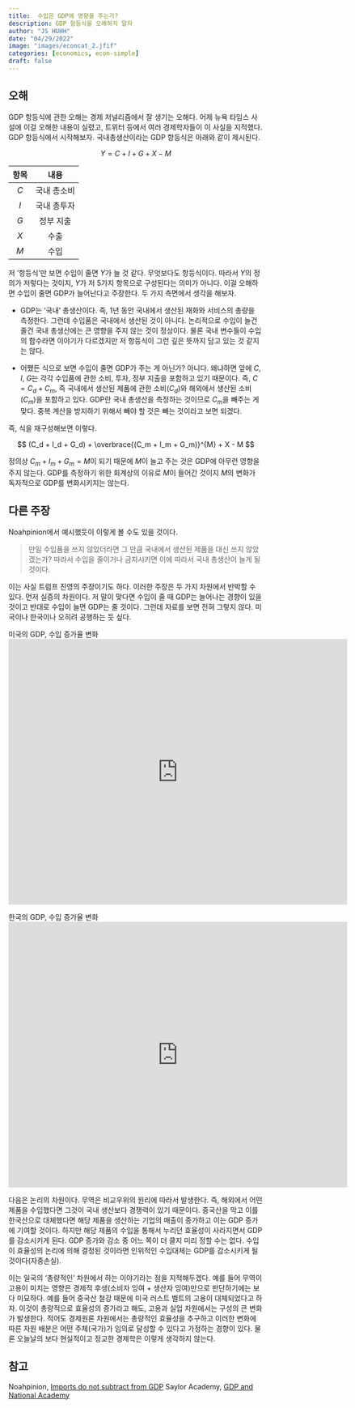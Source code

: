 ```yaml
---
title:  수입은 GDP에 영향을 주는가? 
description: GDP 항등식을 오해하지 말자  
author: "JS HUHH"
date: "04/29/2022"
image: "images/econcat_2.jfif"
categories: [economics, econ-simple]
draft: false
---
```


## 오해 

GDP 항등식에 관한 오해는 경제 저널리즘에서 잘 생기는 오해다. 어제 뉴욕 타임스 사설에 이걸 오해한 내용이 실렸고, 트위터 등에서 여러 경제학자들이 이 사실을 지적했다. GDP 항등식에서 시작해보자. 국내총생산이라는 GDP 항등식은 아래와 같이 제시된다. 

$$
Y = C + I + G + X - M
$$

|항목|내용|
|:--:|:--:|
|$C$|국내 총소비|
|$I$|국내 총투자|
|$G$|정부 지출|
|$X$|수출|
|$M$|수입|

저 '항등식'만 보면 수입이 줄면 $Y$가 늘 것 같다. 무엇보다도 항등식이다. 따라서 $Y$의 정의가 저렇다는 것이지, $Y$가 저 5가지 항목으로 구성된다는 의미가 아니다. 이걸 오해하면 수입이 줄면 GDP가 늘어난다고 주장한다. 두 가지 측면에서 생각을 해보자. 

- GDP는 '국내' 총생산이다. 즉, 1년 동안 국내에서 생산된 재화와 서비스의 총량을 측정한다. 그런데 수입품은 국내에서 생산된 것이 아니다. 논리적으로 수입이 늘건 줄건 국내 총생산에는 큰 영향을 주지 않는 것이 정상이다. 물론 국내 변수들이 수입의 함수라면 이야기가 다르겠지만 저 항등식이 그런 깊은 뜻까지 담고 있는 것 같지는 않다. 

- 어쨌든 식으로 보면 수입이 줄면 GDP가 주는 게 아닌가? 아니다. 왜냐하면 앞에 $C$, $I$, $G$는 각각 수입품에 관한 소비, 투자, 정부 지출을 포함하고 있기 때문이다. 즉, $C = C_{d} + C_{m}$, 즉 국내에서 생산된 제품에 관한 소비($C_d$)와 해외에서 생산된 소비($C_m$)을 포함하고 있다. GDP란 국내 총생산을 측정하는 것이므로 $C_m$을 빼주는 게 맞다. 중복 계산을 방지하기 위해서 빼야 할 것은 빼는 것이라고 보면 되겠다. 

즉, 식을 재구성해보면 이렇다. 

$$
(C_d + I_d + G_d) + \overbrace{(C_m + I_m + G_m)}^{M} + X - M 
$$

정의상 $C_m + I_m + G_m = M$이 되기 때문에 $M$이 늘고 주는 것은 GDP에 아무런 영향을 주지 않는다. GDP를 측정하기 위한 회계상의 이유로 $M$이 들어간 것이지 $M$의 변화가 독자적으로 GDP를 변화시키지는 않는다. 

## 다른 주장 

Noahpinion에서 예시했듯이 이렇게 볼 수도 있을 것이다. 

> 만일 수입품을 쓰지 않았더라면 그 만큼 국내에서 생산된 제품을 대신 쓰지 않았겠는가? 따라서 수입을 줄이거나 금지시키면 이에 따라서 국내 총생산이 늘게 될 것이다. 

이는 사실 트럼프 진영의 주장이기도 하다. 이러한 주장은 두 가지 차원에서 반박할 수 있다. 먼저 실증의 차원이다. 저 말이 맞다면 수입이 줄 때 GDP는 늘어나는 경향이 있을 것이고 반대로 수입이 늘면 GDP는 줄 것이다. 그런데 자료를 보면 전혀 그렇지 않다. 미국이나 한국이나 오히려 공행하는 듯 싶다. 

미국의 GDP, 수입 증가율 변화 
<iframe src="https://fred.stlouisfed.org/graph/graph-landing.php?g=OHlj&width=670&height=475" scrolling="no" frameborder="0" style="overflow:hidden; width:670px; height:525px;" allowTransparency="true" loading="lazy"></iframe>

한국의 GDP, 수입 증가율 변화 
<iframe src="https://fred.stlouisfed.org/graph/graph-landing.php?g=OHln&width=670&height=475" scrolling="no" frameborder="0" style="overflow:hidden; width:670px; height:525px;" allowTransparency="true" loading="lazy"></iframe>


다음은 논리의 차원이다. 무역은 비교우위의 원리에 따라서 발생한다. 즉, 해외에서 어떤 제품을 수입했다면 그것이 국내 생산보다 경쟁력이 있기 때문이다. 중국산을 막고 이를 한국산으로 대체했다면 해당 제품을 생산하는 기업의 매출이 증가하고 이는 GDP 증가에 기여할 것이다. 하지만 해당 제품의 수입을 통해서 누리던 효율성이 사라지면서 GDP를 감소시키게 된다. GDP 증가와 감소 중 어느 쪽이 더 클지 미리 정할 수는 없다. 수입이 효율성의 논리에 의해 결정된 것이라면 인위적인 수입대체는 GDP를 감소시키게 될 것이다(자중손실). 

:::{.column-margin}
이는 일국의 '총량적인' 차원에서 하는 이야기라는 점을 지적해두겠다. 예를 들어 무역이 고용이 미치는 영향은 경제적 후생(소비자 잉여 + 생산자 잉여)만으로 판단하기에는 보다 미묘하다. 예를 들어 중국산 철강 때문에 미국 러스트 벨트의 고용이 대체되었다고 하자. 이것이 총량적으로 효율성의 증가라고 해도, 고용과 실업 차원에서는 구성의 큰 변화가 발생한다. 적어도 경제원론 차원에서는 총량적인 효율성을 추구하고 이러한 변화에 따른 자원 배분은 어떤 주체(국가)가 임의로 달성할 수 있다고 가정하는 경향이 있다. 물론 오늘날의 보다 현실적이고 정교한 경제학은 이렇게 생각하지 않는다. 
:::

## 참고 

Noahpinion, [Imports do not subtract from GDP](https://noahpinion.substack.com/p/imports-do-not-subtract-from-gdp?s=r)
Saylor Academy, [GDP and National Academy](https://saylordotorg.github.io/text_international-economics-theory-and-policy/s16-02-national-income-or-product-ide.html)


